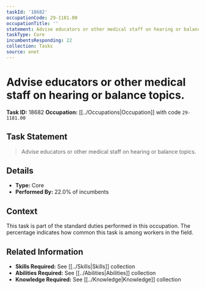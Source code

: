 ```yaml
---
taskId: '18682'
occupationCode: 29-1181.00
occupationTitle: ''
statement: Advise educators or other medical staff on hearing or balance topics.
taskType: Core
incumbentsResponding: 22
collection: Tasks
source: onet
---
```

# Advise educators or other medical staff on hearing or balance topics.

**Task ID:** 18682
**Occupation:** [[../Occupations|Occupation]] with code `29-1181.00`

## Task Statement

> Advise educators or other medical staff on hearing or balance topics.

## Details

- **Type:** Core
- **Performed By:** 22.0% of incumbents

## Context

This task is part of the standard duties performed in this occupation. The percentage indicates how common this task is among workers in the field.

## Related Information

- **Skills Required:** See [[../Skills|Skills]] collection
- **Abilities Required:** See [[../Abilities|Abilities]] collection
- **Knowledge Required:** See [[../Knowledge|Knowledge]] collection
